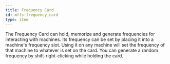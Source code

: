 ```yaml
---
title: Frequency Card
id: mffs:frequency_card
type: item
---
```


The Frequency Card can hold, memorize and generate frequencies for interacting with machines. Its frequency can be set
by placing it into a machine's frequency slot. Using it on any machine will set the frequency of that machine to
whatever is set on the card. You can generate a random frequency by shift-right-clicking while holding the card.

